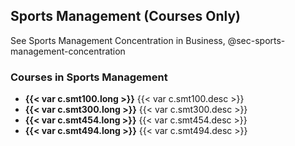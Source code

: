 ## Sports Management (Courses Only)

See Sports Management Concentration in Business, @sec-sports-management-concentration

### Courses in Sports Management

- **{{< var c.smt100.long >}}**
  {{< var c.smt100.desc >}}  
- **{{< var c.smt300.long >}}**
  {{< var c.smt300.desc >}}
- **{{< var c.smt454.long >}}**
  {{< var c.smt454.desc >}}
- **{{< var c.smt494.long >}}**
  {{< var c.smt494.desc >}}


